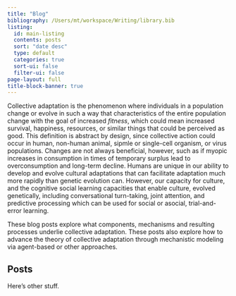 ```yaml
---
title: "Blog"
bibliography: /Users/mt/workspace/Writing/library.bib
listing:
  id: main-listing
  contents: posts
  sort: "date desc"
  type: default
  categories: true
  sort-ui: false
  filter-ui: false
page-layout: full
title-block-banner: true
---
```


Collective adaptation is the phenomenon where individuals in a population change or evolve in such a way that characteristics of the entire population change with the goal of increased *fitness*, which could mean increased survival, happiness, resources, or similar things that could be perceived as good. This definition is abstract by design, since collective action could occur in human, non-human animal, sipmle or single-cell organism, or virus populations. Changes are not always beneficial, however, such as if myopic increases in consumption in times of temporary surplus lead to overconsumption and long-term decline. Humans are unique in our ability to develop and evolve cultural adaptations that can facilitate adaptation much more rapidly than genetic evolution can. However, our capacity for culture, and the cognitive social learning capacities that enable culture, evolved genetically, including conversational turn-taking, joint attention, and predictive processing which can be used for social or asocial, trial-and-error learning. 

These blog posts explore what components, mechanisms and resulting processes underlie collective adaptation. These posts also explore how to advance the theory of collective adaptation through mechanistic modeling via agent-based or other approaches.

## Posts

:::{#main-listing}
:::

Here's other stuff.